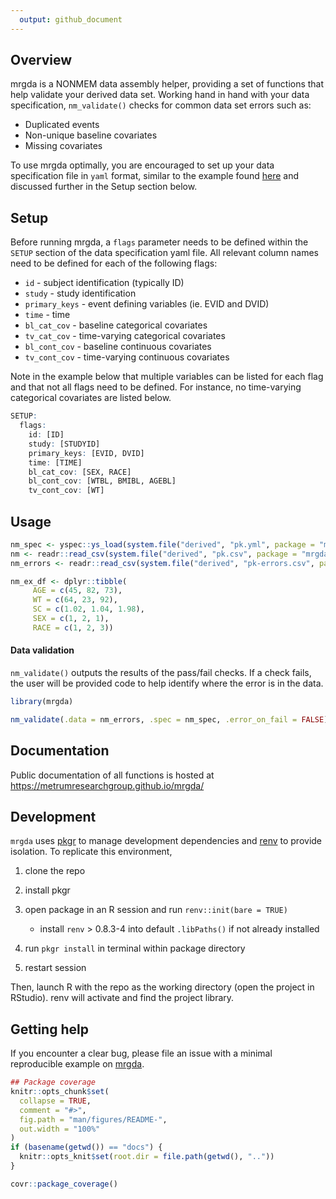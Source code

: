 ```yaml
---
  output: github_document
---
```


<!-- README.md is generated from README.Rmd. Please edit that file -->

## Overview

mrgda is a NONMEM data assembly helper, providing a set of functions that help
validate your derived data set. Working hand in hand with your data specification,
`nm_validate()` checks for common data set errors such as:

* Duplicated events
* Non-unique baseline covariates
* Missing covariates

To use mrgda optimally, you are encouraged to set up your data specification file
in `yaml` format, similar to the example found [here](https://github.com/metrumresearchgroup/mrgda/blob/main/inst/derived/pk.yml) and
discussed further in the Setup section below.

## Setup

Before running mrgda, a `flags` parameter needs to be defined within the `SETUP` 
section of the data specification yaml file. All relevant column names need to 
be defined for each of the following flags:

* `id` - subject identification (typically ID)
* `study` - study identification
* `primary_keys` - event defining variables (ie. EVID and DVID)
* `time` - time
* `bl_cat_cov` - baseline categorical covariates
* `tv_cat_cov` - time-varying categorical covariates
* `bl_cont_cov` - baseline continuous covariates
* `tv_cont_cov` - time-varying continuous covariates

Note in the example below that multiple variables can be listed for each flag
and that not all flags need to be defined. For instance, no time-varying 
categorical covariates are listed below.

```r
SETUP:
  flags:
    id: [ID]
    study: [STUDYID]
    primary_keys: [EVID, DVID]
    time: [TIME]
    bl_cat_cov: [SEX, RACE]
    bl_cont_cov: [WTBL, BMIBL, AGEBL] 
    tv_cont_cov: [WT]
```

## Usage

```r

nm_spec <- yspec::ys_load(system.file("derived", "pk.yml", package = "mrgda"))
nm <- readr::read_csv(system.file("derived", "pk.csv", package = "mrgda"), na = ".", show_col_types = FALSE)
nm_errors <- readr::read_csv(system.file("derived", "pk-errors.csv", package = "mrgda"), na = ".", show_col_types = FALSE)

nm_ex_df <- dplyr::tibble(
     AGE = c(45, 82, 73),
     WT = c(64, 23, 92),
     SC = c(1.02, 1.04, 1.98),
     SEX = c(1, 2, 1),
     RACE = c(1, 2, 3))

```

#### Data validation

`nm_validate()` outputs the results of the pass/fail checks. If a check fails,
the user will be provided code to help identify where the error is in the data.

```r
library(mrgda)

nm_validate(.data = nm_errors, .spec = nm_spec, .error_on_fail = FALSE)

```

## Documentation
Public documentation of all functions is hosted at [https://metrumresearchgroup.github.io/mrgda/](https://metrumresearchgroup.github.io/mrgda/)


## Development

`mrgda` uses [pkgr](https://github.com/metrumresearchgroup/pkgr) to manage
development dependencies and [renv](https://rstudio.github.io/renv/) to
provide isolation. To replicate this environment,

1.  clone the repo

2.  install pkgr

3.  open package in an R session and run `renv::init(bare = TRUE)`

    -   install `renv` \> 0.8.3-4 into default `.libPaths()` if not
        already installed

4.  run `pkgr install` in terminal within package directory

5.  restart session

Then, launch R with the repo as the working directory (open the project
in RStudio). renv will activate and find the project library.

## Getting help

If you encounter a clear bug, please file an issue with a minimal reproducible example on [mrgda](https://github.com/mrgda/issues). 

```r
## Package coverage
knitr::opts_chunk$set(
  collapse = TRUE,
  comment = "#>",
  fig.path = "man/figures/README-",
  out.width = "100%"
)
if (basename(getwd()) == "docs") {
  knitr::opts_knit$set(root.dir = file.path(getwd(), ".."))
}

```

```r
covr::package_coverage()
```
